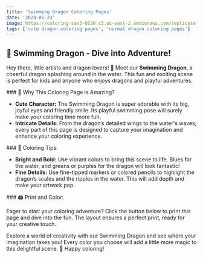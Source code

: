 ```yaml
---
title: 'Swimming Dragon Coloring Pages'
date: '2024-05-23'
image: https://coloring-sav3-0520.s3.us-east-2.amazonaws.com/replicate-prediction-yxrrp89xrsrgm0cfmgttnhamr0.png
tags: ['cute dragon coloring pages', 'normal dragon coloring pages']
---
```


## 🐉 Swimming Dragon - Dive into Adventure!

Hey there, little artists and dragon lovers! 🎨 Meet our **Swimming Dragon**, 
a cheerful dragon splashing around in the water. This fun and exciting scene is perfect for kids 
and anyone who enjoys dragons and playful adventures.

<div style={{ marginTop: '20px' }}></div>
### 🌟 Why This Coloring Page is Amazing?

- **Cute Character:** The Swimming Dragon is super adorable with its big, joyful eyes and friendly smile. Its playful swimming pose will surely make your coloring time more fun.
- **Intricate Details:** From the dragon’s detailed wings to the water's waves, every part of this page is designed to capture your imagination and enhance your coloring experience.

<div style={{ marginTop: '20px' }}></div>
### 🎨 Coloring Tips:

- **Bright and Bold:** Use vibrant colors to bring this scene to life. Blues for the water, and greens or purples for the dragon will look fantastic!
- **Fine Details:** Use fine-tipped markers or colored pencils to highlight the dragon’s scales and the ripples in the water. This will add depth and make your artwork pop.

<div style={{ marginTop: '20px' }}></div>
### 🖨️ Print and Color:

Eager to start your coloring adventure? Click the button below to print this page and dive into the fun. The layout ensures a perfect print, ready for your creative touch.


Explore a world of creativity with our Swimming Dragon and see where your imagination takes you! Every color you choose will add a little more magic to this delightful scene. 🌈 Happy coloring!
